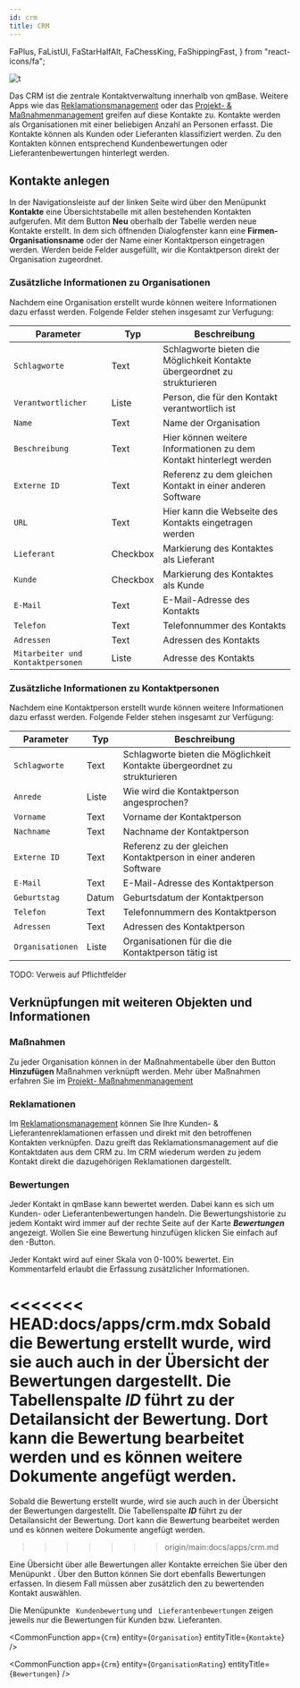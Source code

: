 ```yaml
---
id: crm
title: CRM
---
```


  FaPlus,
  FaListUl,
  FaStarHalfAlt,
  FaChessKing,
  FaShippingFast,
} from "react-icons/fa";

![t](https://caqadmin.blob.core.windows.net/public-screenshots/All%20Integration%20Specs/Crm.png)

Das CRM ist die zentrale Kontaktverwaltung innerhalb von qmBase. Weitere Apps wie das [Reklamationsmanagement](claim-management) oder das [Projekt- & Maßnahmenmanagement](projects-and-tasks) greifen auf diese Kontakte zu. Kontakte werden als Organisationen mit einer beliebigen Anzahl an Personen erfasst. Die Kontakte können als Kunden oder Lieferanten klassifiziert werden. Zu den Kontakten können entsprechend Kundenbewertungen oder Lieferantenbewertungen hinterlegt werden.

## Kontakte anlegen

In der Navigationsleiste auf der linken Seite wird über den Menüpunkt **<FaListUl/> Kontakte** eine Übersichtstabelle mit allen bestehenden Kontakten aufgerufen.
Mit dem Button **<FaPlus/> Neu** oberhalb der Tabelle werden neue Kontakte erstellt.
In dem sich öffnenden Dialogfenster kann eine **Firmen- Organisationsname** oder der Name einer Kontaktperson eingetragen werden. Werden beide Felder ausgefüllt, wir die Kontaktperson direkt der Organisation zugeordnet.

### Zusätzliche Informationen zu Organisationen

Nachdem eine Organisation erstellt wurde können weitere Informationen dazu erfasst werden. Folgende Felder stehen insgesamt zur Verfugung:

| Parameter                                    | Typ      | Beschreibung                                                              |
| -------------------------------------------- | -------- | ------------------------------------------------------------------------- |
| <code>Schlagworte</code>                     | Text     | Schlagworte bieten die Möglichkeit Kontakte übergeordnet zu strukturieren |
| <code>Verantwortlicher</code>                | Liste    | Person, die für den Kontakt verantwortlich ist                            |
| <code>Name</code>                            | Text     | Name der Organisation                                                     |
| <code>Beschreibung</code>                    | Text     | Hier können weitere Informationen zu dem Kontakt hinterlegt werden        |
| <code>Externe ID</code>                      | Text     | Referenz zu dem gleichen Kontakt in einer anderen Software                |
| <code>URL</code>                             | Text     | Hier kann die Webseite des Kontakts eingetragen werden                    |
| <code>Lieferant</code>                       | Checkbox | Markierung des Kontaktes als Lieferant                                    |
| <code>Kunde</code>                           | Checkbox | Markierung des Kontaktes als Kunde                                        |
| <code>E-Mail</code>                          | Text     | E-Mail-Adresse des Kontakts                                               |
| <code>Telefon</code>                         | Text     | Telefonnummer des Kontakts                                                |
| <code>Adressen</code>                        | Text     | Adressen des Kontakts                                                     |
| <code>Mitarbeiter und Kontaktpersonen</code> | Liste    | Adresse des Kontakts                                                      |

### Zusätzliche Informationen zu Kontaktpersonen

Nachdem eine Kontaktperson erstellt wurde können weitere Informationen dazu erfasst werden. Folgende Felder stehen insgesamt zur Verfügung:

| Parameter                   | Typ   | Beschreibung                                                              |
| --------------------------- | ----- | ------------------------------------------------------------------------- |
| <code>Schlagworte</code>    | Text  | Schlagworte bieten die Möglichkeit Kontakte übergeordnet zu strukturieren |
| <code>Anrede</code>         | Liste | Wie wird die Kontaktperson angesprochen?                                  |
| <code>Vorname</code>        | Text  | Vorname der Kontaktperson                                                 |
| <code>Nachname</code>       | Text  | Nachname der Kontaktperson                                                |
| <code>Externe ID</code>     | Text  | Referenz zu der gleichen Kontaktperson in einer anderen Software          |
| <code>E-Mail</code>         | Text  | E-Mail-Adresse des Kontaktperson                                          |
| <code>Geburtstag</code>     | Datum | Geburtsdatum der Kontaktperson                                            |
| <code>Telefon</code>        | Text  | Telefonnummern des Kontaktperson                                          |
| <code>Adressen</code>       | Text  | Adressen des Kontaktperson                                                |
| <code>Organisationen</code> | Liste | Organisationen für die die Kontaktperson tätig ist                        |

TODO: Verweis auf Pflichtfelder

## Verknüpfungen mit weiteren Objekten und Informationen

### Maßnahmen

Zu jeder Organisation können in der Maßnahmentabelle über den Button **<FaPlus/> Hinzufügen** Maßnahmen verknüpft werden. Mehr über Maßnahmen erfahren Sie im [Projekt- Maßnahmenmanagement](projects-and-tasks)

### Reklamationen

Im [Reklamationsmanagement](claim-management) können Sie Ihre Kunden- & Lieferantenreklamationen erfassen und direkt mit den betroffenen Kontakten verknüpfen.
Dazu greift das Reklamationsmanagement auf die Kontaktdaten aus dem CRM zu. Im CRM wiederum werden zu jedem Kontakt direkt die dazugehörigen Reklamationen dargestellt.

### Bewertungen

Jeder Kontakt in qmBase kann bewertet werden. Dabei kann es sich um Kunden- oder Lieferantenbewertungen handeln. Die Bewertungshistorie zu jedem Kontakt wird immer auf der rechte Seite auf der Karte **_Bewertungen_** angezeigt.
Wollen Sie eine Bewertung hinzufügen klicken Sie einfach auf den <FaPlus/>-Button.

Jeder Kontakt wird auf einer Skala von 0-100% bewertet. Ein Kommentarfeld erlaubt die Erfassung zusätzlicher Informationen.

<<<<<<< HEAD:docs/apps/crm.mdx
Sobald die Bewertung erstellt wurde, wird sie auch auch in der Übersicht der Bewertungen dargestellt. Die Tabellenspalte **_ID_** führt zu der Detailansicht der Bewertung.
Dort kann die Bewertung bearbeitet werden und es können weitere Dokumente angefügt werden.
=======
Sobald die Bewertung erstellt wurde, wird sie auch auch in der Übersicht der Bewertungen dargestellt. Die Tabellenspalte **_ID_** führt zu der Detailansicht der Bewertung. Dort kann die Bewertung bearbeitet werden und es können weitere Dokumente angefügt werden.

> > > > > > > origin/main:docs/apps/crm.md

Eine Übersicht über alle Bewertungen aller Kontakte erreichen Sie über den Menüpunkt **<FaStarHalfAlt/>**. Über den Button **<FaPlus/>** können Sie dort ebenfalls Bewertungen erfassen.
In diesem Fall müssen aber zusätzlich den zu bewertenden Kontakt auswählen.

Die Menüpunkte <code><FaChessKing/> Kundenbewertung</code> und <code><FaShippingFast/> Lieferantenbewertungen</code> zeigen jeweils nur die Bewertungen für Kunden bzw. Lieferanten.

<!-- Custom component -->



<CommonFunction app={`Crm`} entity={`Organisation`} entityTitle={`Kontakte`} />

<CommonFunction
  app={`Crm`}
  entity={`OrganisationRating`}
  entityTitle={`Bewertungen`}
/>

